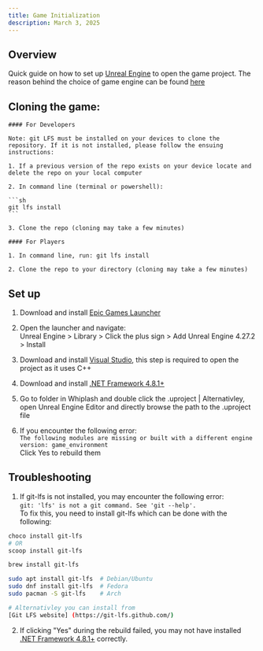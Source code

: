 ```yaml
---
title: Game Initialization
description: March 3, 2025
---
```



## Overview

Quick guide on how to set up [Unreal Engine](https://www.unrealengine.com/en-US) to open the game project. The reason behind the choice of game engine can be found [here](../research-development-software/engine)

## Cloning the game:

    #### For Developers

    Note: git LFS must be installed on your devices to clone the repository. If it is not installed, please follow the ensuing instructions:

    1. If a previous version of the repo exists on your device locate and delete the repo on your local computer

    2. In command line (terminal or powershell):

    ```sh
    git lfs install
    ```

    3. Clone the repo (cloning may take a few minutes)

    #### For Players

    1. In command line, run: git lfs install

    2. Clone the repo to your directory (cloning may take a few minutes)

## Set up

1. Download and install [Epic Games Launcher](https://store.epicgames.com/en-US/download)

2. Open the launcher and navigate: <br /> Unreal Engine > Library > Click the plus sign > Add Unreal Engine 4.27.2 > Install

3. Download and install [Visual Studio](https://visualstudio.microsoft.com/downloads/), this step is required to open the project as it uses C++

4. Download and install [.NET Framework 4.8.1+](https://dotnet.microsoft.com/en-us/download/dotnet-framework/thank-you/net481-developer-pack-offline-installer)

5. Go to folder in Whiplash and double click the .uproject | Alternativley, open Unreal Engine Editor and directly browse the path to the .uproject file

6. If you encounter the following error: <br /> `The following modules are missing or built with a different engine version: game_environment` <br /> Click Yes to rebuild them

## Troubleshooting

1. If git-lfs is not installed, you may encounter the following error: <br/>
   `git: 'lfs' is not a git command. See 'git --help'.`<br/>
   To fix this, you need to install git-lfs which can be done with the following:

```sh title="Windows"
choco install git-lfs
# OR
scoop install git-lfs
```

```sh title="MacOS"
brew install git-lfs
```

```sh title="Linux"
sudo apt install git-lfs  # Debian/Ubuntu
sudo dnf install git-lfs  # Fedora
sudo pacman -S git-lfs    # Arch

# Alternativley you can install from
[Git LFS website] (https://git-lfs.github.com/)
```

2. If clicking "Yes" during the rebuild failed, you may not have installed [.NET Framework 4.8.1+](https://dotnet.microsoft.com/en-us/download/dotnet-framework/thank-you/net481-developer-pack-offline-installer) correctly.
